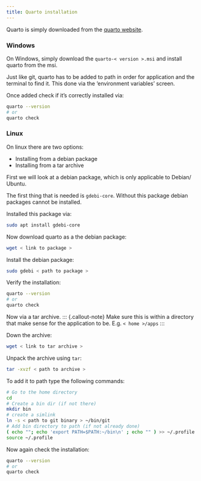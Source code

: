 ```yaml
---
title: Quarto installation
---
```


Quarto is simply downloaded from the [quarto website](https://quarto.org/docs/get-started/).

### Windows
On Windows, simply download the `quarto-< version >.msi` and install quarto from the msi.

Just like git, quarto has to be added to path in order for application and the terminal to find it.
This done via the 'environment variables' screen.

Once added check if it's correctly installed via:
```bash
quarto --version
# or
quarto check
```

### Linux
On linux there are two options:

- Installing from a debian package
- Installing from a tar archive

First we will look at a debian package, which is only applicable to Debian/ Ubuntu.

The first thing that is needed is `gdebi-core`. Without this package debian packages cannot be installed.

Installed this package via:
```bash
sudo apt install gdebi-core
```

Now download quarto as a the debian package:
```bash
wget < link to package >
```

Install the debian package:
```bash
sudo gdebi < path to package >
```

Verify the installation:
```bash
quarto --version
# or
quarto check
```

Now via a tar archive.
::: {.callout-note}
Make sure this is within a directory that make sense for the application to be. E.g. `< home >/apps`
:::

Down the archive:
```bash
wget < link to tar archive >
```

Unpack the archive using `tar`:
```bash
tar -xvzf < path to archive >
```

To add it to path type the following commands:
```bash
# Go to the home directory
cd
# Create a bin dir (if not there)
mkdir bin
# create a simlink
ln -s < path to git binary > ~/bin/git
# Add bin directory to path (if not already done)
( echo ""; echo 'export PATH=$PATH:~/bin\n' ; echo "" ) >> ~/.profile
source ~/.profile
```

Now again check the installation:
```bash
quarto --version
# or
quarto check
```
